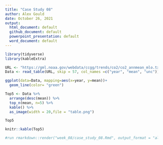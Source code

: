 ```yaml
---
title: "Case Study 08"
author: Alex Gould
date: October 26, 2021
output:
  html_document: default
  github_document: default
  powerpoint_presentation: default
  word_document: default
---
```

```r

library(tidyverse)
library(kableExtra)

URL <- "https://gml.noaa.gov/webdata/ccgg/trends/co2/co2_annmean_mlo.txt"
Data <- read_table(URL, skip = 57, col_names =c("year", "mean", "unc"))

```

```r
ggplot(data=Data, mapping=aes(x=year, y=mean))+
  geom_line(color= "green")
```
```r
Top5 <- Data %>%
  arrange(desc(mean)) %>%
  top_n(mean, n=5) %>%
  kable() %>%
  as_image(width = 20,file = "table.png")

Top5

knitr::kable(Top5)

#run rmarkdown::render("week_08/case_study_08.Rmd", output_format = "all") below 
```


